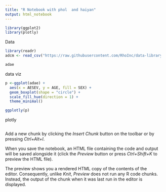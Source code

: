 ```yaml
---
title: "R Notebook with phol  and haiyan"
output: html_notebook
---
```

```r

library(ggplot2)
library(plotly)

```

Data
```r
library(readr)
adcm <- read_csv("https://raw.githubusercontent.com/RhoInc/data-library/master/data/clinical-trials/adam/adcm.csv")

adae

```

data viz
```r
p <-ggplot(adae) +
  aes(x = AESEV, y = AGE, fill = SEX) +
  geom_boxplot(shape = "circle") +
  scale_fill_hue(direction = 1) +
  theme_minimal()

ggplotly(p)

```




plotly
```r

```



Add a new chunk by clicking the *Insert Chunk* button on the toolbar or by pressing *Ctrl+Alt+I*.

When you save the notebook, an HTML file containing the code and output will be saved alongside it (click the *Preview* button or press *Ctrl+Shift+K* to preview the HTML file).

The preview shows you a rendered HTML copy of the contents of the editor. Consequently, unlike *Knit*, *Preview* does not run any R code chunks. Instead, the output of the chunk when it was last run in the editor is displayed.
